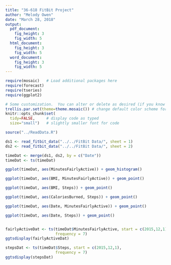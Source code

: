 ```yaml
---
title: "36-618 FitBit Project"
author: "Melody Owen"
date: "March 28, 2018"
output: 
  pdf_document:
    fig_height: 3
    fig_width: 5
  html_document:
    fig_height: 3
    fig_width: 5
  word_document:
    fig_height: 3
    fig_width: 5
---
```


```r
require(mosaic)   # Load additional packages here
require(forecast)
require(tseries)
require(ggplot2)

# Some customization.  You can alter or delete as desired (if you know what you are doing).
trellis.par.set(theme=theme.mosaic()) # change default color scheme for lattice
knitr::opts_chunk$set(
  tidy=FALSE,     # display code as typed
  size="small")   # slightly smaller font for code

source("../ReadData.R")

ds1 <- read_fitbit_data("../../FitBit Data/", sheet = 1)
ds2 <- read_fitbit_data("../../FitBit Data/", sheet = 2)

timeDat <- merge(ds1, ds2, by = c("Date"))
timeDat <- ts(timeDat)

ggplot(timeDat, aes(MinutesFairlyActive)) + geom_histogram()

ggplot(timeDat, aes(BMI, MinutesFairlyActive)) + geom_point()

ggplot(timeDat, aes(BMI, Steps)) + geom_point()

ggplot(timeDat, aes(CaloriesBurned, Steps)) + geom_point()

ggplot(timeDat, aes(Date, MinutesFairlyActive)) + geom_point()

ggplot(timeDat, aes(Date, Steps)) + geom_point()


fairlyActiveDat <- ts(timeDat$MinutesFairlyActive, start = c(2015,12,1), 
                      frequency = 7)
ggtsdisplay(fairlyActiveDat)

stepsDat <- ts(timeDat$Steps, start = c(2015,12,1), 
                      frequency = 7)
ggtsdisplay(stepsDat)
```



